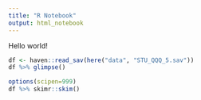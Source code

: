 ```yaml
---
title: "R Notebook"
output: html_notebook
---
```


Hello world!
```r
df <- haven::read_sav(here("data", "STU_QQQ_5.sav"))
df %>% glimpse()
```

```r
options(scipen=999)
df %>% skimr::skim()
```


